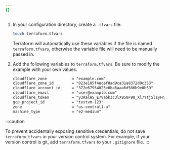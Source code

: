 ```yaml
---
{}
---
```


1. In your configuration directory, create a `.tfvars` file:

   ```sh
   touch terraform.tfvars
   ```

   Terraform will automatically use these variables if the file is named `terraform.tfvars`, otherwise the variable file will need to be manually passed in.

2. Add the following variables to `terraform.tfvars`. Be sure to modify the example with your own values.

   ```txt
   cloudflare_zone           = "example.com"
   cloudflare_zone_id        = "023e105f4ecef8ad9ca31a8372d0c353"
   cloudflare_account_id     = "372e67954025e0ba6aaa6d586b9e0b59"
   cloudflare_email          = "user@example.com"
   cloudflare_token          = "y3AalHS_E7Vabk3c3lX950F90_Xl7YtjSlzyFn_X"
   gcp_project_id            = "testvm-123"
   zone                      = "us-central1-a"
   machine_type              = "e2-medium"
   ```

:::caution

To prevent accidentally exposing sensitive credentials, do not save `terraform.tfvars` in your version control system. For example, if your version control is git, add `terraform.tfvars` to your `.gitignore` file.
:::
